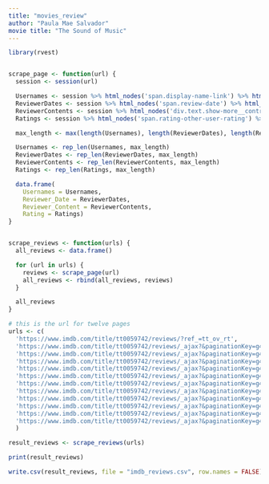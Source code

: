 ```yaml
---
title: "movies_review"
author: "Paula Mae Salvador"
movie title: "The Sound of Music"
---
```


```r
library(rvest)


scrape_page <- function(url) {
  session <- session(url)

  Usernames <- session %>% html_nodes('span.display-name-link') %>% html_text()
  ReviewerDates <- session %>% html_nodes('span.review-date') %>% html_text()
  ReviewerContents <- session %>% html_nodes('div.text.show-more__control') %>% html_text()
  Ratings <- session %>% html_nodes('span.rating-other-user-rating') %>% html_text()

  max_length <- max(length(Usernames), length(ReviewerDates), length(ReviewerContents), length(Ratings))

  Usernames <- rep_len(Usernames, max_length)
  ReviewerDates <- rep_len(ReviewerDates, max_length)
  ReviewerContents <- rep_len(ReviewerContents, max_length)
  Ratings <- rep_len(Ratings, max_length)

  data.frame(
    Usernames = Usernames,
    Reviewer_Date = ReviewerDates,
    Reviewer_Content = ReviewerContents,
    Rating = Ratings)
}


scrape_reviews <- function(urls) {
  all_reviews <- data.frame()

  for (url in urls) {
    reviews <- scrape_page(url)
    all_reviews <- rbind(all_reviews, reviews)
  }

  all_reviews
}

# this is the url for twelve pages 
urls <- c(
  'https://www.imdb.com/title/tt0059742/reviews/?ref_=tt_ov_rt',
  'https://www.imdb.com/title/tt0059742/reviews/_ajax?&paginationKey=g4w6ddbmqyzdo6ic4oxwjnzxrpu46ar33yntr7hjadbpgul5pjt6udc2oq4v3mjnb4dtqo67dyws3mmdvkjzhjyxvgyzg',
  'https://www.imdb.com/title/tt0059742/reviews/_ajax?&paginationKey=g4w6ddbmqyzdo6ic4oxwjnburhq4sab43ymtb77jb3bp4wt5pjt6udsto42f3mzib4dwbne3oqyj5mpxcpwhriawgxpbs',
  'https://www.imdb.com/title/tt0059742/reviews/_ajax?&paginationKey=g4w6ddbmqyzdo6ic4oxwjnbrr7tmsar43iotd7pob3b7yul5pjt6udk3peyf3nbob4d4rcwhrj2jxklc6ju4gmussayla',
  'https://www.imdb.com/title/tt0059742/reviews/_ajax?&paginationKey=g4w6ddbmqyzdo6ic4oxwjnjxrxq4scb63ikdd6hmade7quleoq366sszoezvlmbccr4k4u6k5tyditdxxixndl4wlo5nuuy',
  'https://www.imdb.com/title/tt0059742/reviews/_ajax?&paginationKey=g4w6ddbmqyzdo6ic4oxwjnjsrhu4war23ikdr4peapdpevd5pjt6uds3oa4v5mjnb4drdcmdrzaduhokp6zmpklg6lvvu',
  'https://www.imdb.com/title/tt0059742/reviews/_ajax?&paginationKey=g4w6ddbmqyzdo6ic4oxwjnjqrdqmybrs2mmdz6heahbpgtttfjrkqc2toezv3mbyodksbzelz2awbigdyb25hbepjlga',
  'https://www.imdb.com/title/tt0059742/reviews/_ajax?&paginationKey=g4w6ddbmqyzdo6ic4oxwjmrzrdt4ocj33undt4hlapcpgudeoq366ss2ou2fxmrkcr4k5iy3ix2mnm2ojw4ganafcrcbgyq',
  'https://www.imdb.com/title/tt0059742/reviews/_ajax?&paginationKey=g4w6ddbmqyzdo6ic4oxwjmrxrdsmmcj33akdr4ppatepeutcoq366sstoa4flnrkdn4k5qwptgsloibqnt3ytpytxxch2ca',
  'https://www.imdb.com/title/tt0059742/reviews/_ajax?&paginationKey=g4w6ddbmqyzdo6ic4oxwjmrvrdr4ybj33ypdx4hladc7evt5pjt6udczoe4vtnzjb4dwbepyhg6tlq4u6ori4t6um6gmg',
  'https://www.imdb.com/title/tt0059742/reviews/_ajax?&paginationKey=g4w6ddbmqyzdo6ic4oxwjmrtrht4ucb53endd7xfb3b7wv3foq366ss3oa4fznrodf4k4txvggcrwzchi5sfhrxx4lp6dha',
  'https://www.imdb.com/title/tt0059742/reviews/_ajax?&paginationKey=g4w6ddbmqyzdo6ic4oxwjmrrrts4obz53aott77ma7bpewtgoq366ss3oa4fznrmdv4k466vowpei3uklca2yw6jpmwpzpa'
  )

result_reviews <- scrape_reviews(urls)

print(result_reviews)

write.csv(result_reviews, file = "imdb_reviews.csv", row.names = FALSE)
```